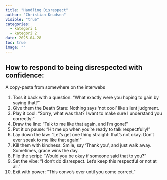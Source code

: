 ```yaml
---
title: "Handling Disrespect"
author: "Christian Knudsen"
visible: "true"
categories:
  - kategori 1
  - kategori 2
date: 2025-04-28
toc: true
image: ""
---
```


## How to respond to being disrespected with confidence:

A copy-pasta from somewhere on the interwebs

1.	Toss it back with a question: “What exactly were you hoping to gain by saying that?”
2.	Give them the Death Stare: Nothing says ‘not cool’ like silent judgment.
3.	Play it cool: “Sorry, what was that? I want to make sure I understand you correctly!”
4.	Draw the line: “Talk to me like that again, and I’m gone!”
5.	Put it on pause: “Hit me up when you’re ready to talk respectfully!”
6.	Lay down the law: “Let’s get one thing straight: that’s not okay. Don’t ever speak to me like that again!”
7.	Kill them with kindness: Smile, say ‘Thank you’, and just walk away. Sometimes, grace wins the day.
8.	Flip the script: “Would you be okay if someone said that to you?”
9.	Set the vibe: “I don’t do disrespect. Let’s keep this respectful or not at all.”
10.	Exit with power: “This convo’s over until you come correct.”
